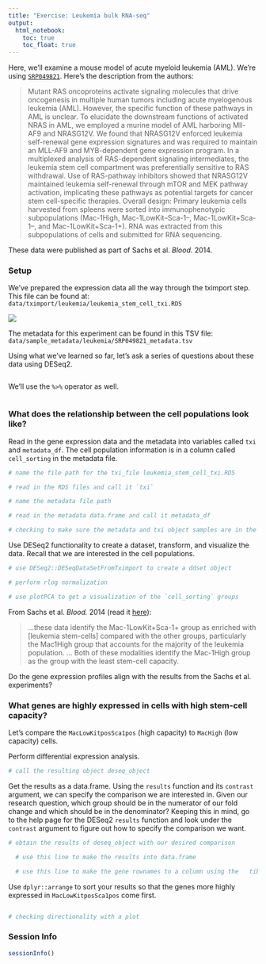 ```yaml
---
title: "Exercise: Leukemia bulk RNA-seq"
output:   
  html_notebook: 
    toc: true
    toc_float: true
---
```


Here, we'll examine a mouse model of acute myeloid leukemia (AML).
We're using [`SRP049821`](https://www.ebi.ac.uk/ena/data/view/PRJNA267255).
Here's the description from the authors:

> Mutant RAS oncoproteins activate signaling molecules that drive oncogenesis in multiple human tumors including acute myelogenous leukemia (AML). However, the specific function of these pathways in AML is unclear. To elucidate the downstream functions of activated NRAS in AML, we employed a murine model of AML harboring Mll-AF9 and NRASG12V. We found that NRASG12V enforced leukemia self-renewal gene expression signatures and was required to maintain an MLL-AF9 and MYB-dependent gene expression program. In a multiplexed analysis of RAS-dependent signaling intermediates, the leukemia stem cell compartment was preferentially sensitive to RAS withdrawal. Use of RAS-pathway inhibitors showed that NRASG12V maintained leukemia self-renewal through mTOR and MEK pathway activation, implicating these pathways as potential targets for cancer stem cell-specific therapies. Overall design: Primary leukemia cells harvested from spleens were sorted into immunophenotypic subpopulations (Mac-1High, Mac-1LowKit–Sca-1–, Mac-1LowKit+Sca-1–, and Mac-1LowKit+Sca-1+). RNA was extracted from this subpopulations of cells and submitted for RNA sequencing.

These data were published as part of Sachs et al. _Blood._ 2014.

### Setup 

We've prepared the expression data all the way through the tximport step.
This file can be found at: `data/tximport/leukemia/leukemia_stem_cell_txi.RDS`

![](diagrams/rna-seq_6.png)

The metadata for this experiment can be found in this TSV file: `data/sample_metadata/leukemia/SRP049821_metadata.tsv`

Using what we've learned so far, let's ask a series of questions about these
data using DESeq2.

```r

```

We'll use the `%>%` operator as well.

```r

```

### What does the relationship between the cell populations look like?

Read in the gene expression data and the metadata into variables called
`txi` and `metadata_df`.
The cell population information is in a column called `cell_sorting` in the
metadata file.

```r
# name the file path for the txi_file leukemia_stem_cell_txi.RDS

# read in the RDS files and call it `txi`

```


```r
# name the metadata file path

# read in the metadata data.frame and call it metadata_df

```

```r
# checking to make sure the metadata and txi object samples are in the same order

```

Use DESeq2 functionality to create a dataset, transform, and visualize the data.
Recall that we are interested in the cell populations.

```r
# use DESeq2::DESeqDataSetFromTximport to create a ddset object

```

```r
# perform rlog normalization

```

```r
# use plotPCA to get a visualization of the `cell_sorting` groups

```

From Sachs et al. _Blood._ 2014 (read it [here](https://www.ncbi.nlm.nih.gov/pmc/articles/PMC4239336/)):

> ...these data identify the Mac-1LowKit+Sca-1+ group as enriched with [leukemia stem-cells] compared with the other groups, particularly the Mac1High group that accounts for the majority of the leukemia population.
...
Both of these modalities identify the Mac-1High group as the group with the least stem-cell capacity.

Do the gene expression profiles align with the results from the Sachs et al. 
experiments?

### What genes are highly expressed in cells with high stem-cell capacity?

Let's compare the `MacLowKitposSca1pos` (high capacity) to `MacHigh` (low 
capacity) cells.

Perform differential expression analysis.

```r
# call the resulting object deseq_object

```

Get the results as a data.frame.
Using the `results` function and its `contrast` argument, we can specify the
comparison we are interested in.
Given our research question, which group should be in the numerator of 
our fold change and which should be in the denominator? 
Keeping this in mind, go to the help page for the DESeq2 `results` function and 
look under the `contrast` argument to figure out how to specify the comparison 
we want. 

```r
# obtain the results of deseq_object with our desired comparison

  # use this line to make the results into data.frame

  # use this line to make the gene rownames to a column using the   tibble::rownames_to_column 

```

Use `dplyr::arrange` to sort your results so that the genes more highly 
expressed in `MacLowKitposSca1pos` come first.

```r

```

```r
# checking directionality with a plot

```

### Session Info

```r
sessionInfo()
```
